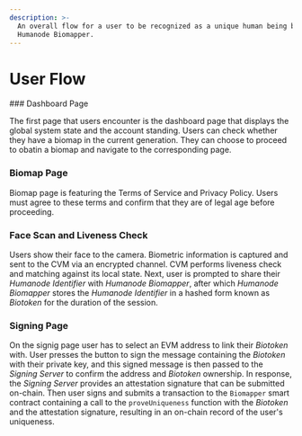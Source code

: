```yaml
---
description: >-
  An overall flow for a user to be recognized as a unique human being by
  Humanode Biomapper.
---
```



# User Flow

<Steps>
### Dashboard Page

The first page that users encounter is the dashboard page that displays
the global system state and the account standing.
Users can check whether they have a biomap in the current generation.
They can choose to proceed to obatin a biomap and navigate to
the corresponding page.

### Biomap Page

Biomap page is featuring the Terms of Service and Privacy Policy.
Users must agree to these terms and confirm that they are of legal age
before proceeding.

### Face Scan and Liveness Check

Users show their face to the camera. Biometric information is captured and
sent to the CVM via an encrypted channel.
CVM performs liveness check and matching against its local state.
Next, user is prompted to share their _Humanode Identifier_ with
_Humanode Biomapper_, after which _Humanode Biomapper_ stores
the _Humanode Identifier_ in a hashed form known as _Biotoken_
for the duration of the session.

### Signing Page

On the signig page user has to select an EVM address to link their
_Biotoken_ with.
User presses the button to sign the message containing the _Biotoken_ with their
private key, and this signed message is then passed to the _Signing Server_ to
confirm the address and _Biotoken_ ownership.
In response, the _Signing Server_ provides an attestation signature that
can be submitted on-chain.
Then user signs and submits a transaction to the `Biomapper` smart contract
containing a call to the `proveUniqueness` function with the _Biotoken_
and the attestation signature, resulting in an on-chain record of the user's
uniqueness.

</Steps>
